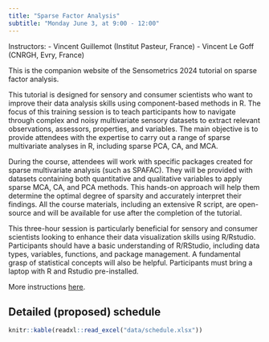 ```yaml
---
title: "Sparse Factor Analysis"
subtitle: "Monday June 3, at 9:00 - 12:00"
---
```


Instructors:
  - Vincent Guillemot (Institut Pasteur, France)
  - Vincent Le Goff (CNRGH, Evry, France)

This is the companion website of the Sensometrics 2024 tutorial on sparse factor analysis.

This tutorial is designed for sensory and consumer scientists who want to improve their data analysis skills using component-based methods in R. The focus of this training session is to teach participants how to navigate through complex and noisy multivariate sensory datasets to extract relevant observations, assessors, properties, and variables. The main objective is to provide attendees with the expertise to carry out a range of sparse multivariate analyses in R, including sparse PCA, CA, and MCA.

During the course, attendees will work with specific packages created for sparse multivariate analysis (such as SPAFAC). They will be provided with datasets containing both quantitative and qualitative variables to apply sparse MCA, CA, and PCA methods. This hands-on approach will help them determine the optimal degree of sparsity and accurately interpret their findings. All the course materials, including an extensive R script, are open-source and will be available for use after the completion of the tutorial.

This three-hour session is particularly beneficial for sensory and consumer scientists looking to enhance their data visualization skills using R/Rstudio. Participants should have a basic understanding of R/RStudio, including data types, variables, functions, and package management. A fundamental grasp of statistical concepts will also be helpful. Participants must bring a laptop with R and Rstudio pre-installed. 

More instructions [here](pages/instructions.qmd).

## Detailed (proposed) schedule

```r
knitr::kable(readxl::read_excel("data/schedule.xlsx"))
```


